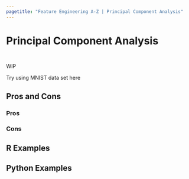 ```yaml
---
pagetitle: "Feature Engineering A-Z | Principal Component Analysis"
---
```


# Principal Component Analysis {#sec-too-many-pca}

::: {style="visibility: hidden; height: 0px;"}
## Principal Component Analysis
:::

WIP

Try using MNIST data set here

## Pros and Cons

### Pros

### Cons

## R Examples

## Python Examples
